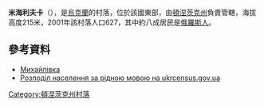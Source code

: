 {{coord|48|14|42|N|37|58|21|E|scale:30000|display=title}}

'''米海利夫卡'''（{{lang-ru|Михайловка}}），是[[烏克蘭|烏克蘭]]的村落，位於該國東部，由[[頓涅茨克州|頓涅茨克州]]負責管轄，海拔高度215米，2001年該村落人口627，其中約八成居民是[[俄羅斯人|俄羅斯人]]。

==參考資料==
* [http://w1.c1.rada.gov.ua/pls/z7503/A005?rdat1=16.03.2014&rf7571=43201 Михайлівка]
*[http://database.ukrcensus.gov.ua/MULT/Database/Census/databasetree_uk.asp Розподіл населення за рідною мовою на ukrcensus.gov.ua]{{Wayback|url=http://database.ukrcensus.gov.ua/MULT/Database/Census/databasetree_uk.asp |date=20140731182036 }}

{{DEFAULTSORT:Михайлівка (Горлівська міськрада)}}
[[Category:頓涅茨克州村落|Category:頓涅茨克州村落]]


{{Donetsk-geo-stub}}